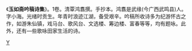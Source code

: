 {{unreferenced|time=2012-05-24T10:48:33+00:00}}
《'''玉如斋吟稿诗集'''》。1卷。清覃鸿翥撰。手抄本。鸿翥是武缘(今广西武鸣县)人。字小海。光绪时贡生。年青时浪迹江湖，备受艰辛。吟稿所收诗多为纪游怀古之作，如游朱仙镇，戏马台、歌风台、文选楼、筹边楼、富春等等，均有题咏。此外，还有—些歌咏田家生活的诗。

[[Category:壮族文学|Y]]